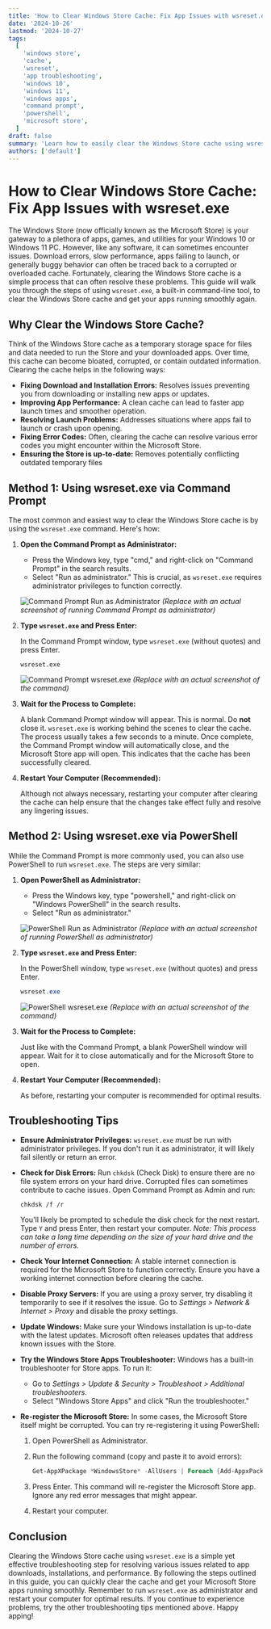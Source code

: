 ```yaml
---
title: 'How to Clear Windows Store Cache: Fix App Issues with wsreset.exe'
date: '2024-10-26'
lastmod: '2024-10-27'
tags:
  [
    'windows store',
    'cache',
    'wsreset',
    'app troubleshooting',
    'windows 10',
    'windows 11',
    'windows apps',
    'command prompt',
    'powershell',
    'microsoft store',
  ]
draft: false
summary: 'Learn how to easily clear the Windows Store cache using wsreset.exe. This guide provides a step-by-step walkthrough to fix app issues, download errors, and improve performance in Windows 10 and Windows 11.'
authors: ['default']
---
```


# How to Clear Windows Store Cache: Fix App Issues with wsreset.exe

The Windows Store (now officially known as the Microsoft Store) is your gateway to a plethora of apps, games, and utilities for your Windows 10 or Windows 11 PC. However, like any software, it can sometimes encounter issues. Download errors, slow performance, apps failing to launch, or generally buggy behavior can often be traced back to a corrupted or overloaded cache. Fortunately, clearing the Windows Store cache is a simple process that can often resolve these problems. This guide will walk you through the steps of using `wsreset.exe`, a built-in command-line tool, to clear the Windows Store cache and get your apps running smoothly again.

## Why Clear the Windows Store Cache?

Think of the Windows Store cache as a temporary storage space for files and data needed to run the Store and your downloaded apps. Over time, this cache can become bloated, corrupted, or contain outdated information. Clearing the cache helps in the following ways:

- **Fixing Download and Installation Errors:** Resolves issues preventing you from downloading or installing new apps or updates.
- **Improving App Performance:** A clean cache can lead to faster app launch times and smoother operation.
- **Resolving Launch Problems:** Addresses situations where apps fail to launch or crash upon opening.
- **Fixing Error Codes:** Often, clearing the cache can resolve various error codes you might encounter within the Microsoft Store.
- **Ensuring the Store is up-to-date:** Removes potentially conflicting outdated temporary files

## Method 1: Using wsreset.exe via Command Prompt

The most common and easiest way to clear the Windows Store cache is by using the `wsreset.exe` command. Here's how:

1.  **Open the Command Prompt as Administrator:**

    - Press the Windows key, type "cmd," and right-click on "Command Prompt" in the search results.
    - Select "Run as administrator." This is crucial, as `wsreset.exe` requires administrator privileges to function correctly.

    ![Command Prompt Run as Administrator](image-placeholder-command-prompt-admin.png) _(Replace with an actual screenshot of running Command Prompt as administrator)_

2.  **Type `wsreset.exe` and Press Enter:**

    In the Command Prompt window, type `wsreset.exe` (without quotes) and press Enter.

    ```plaintext
    wsreset.exe
    ```

    ![Command Prompt wsreset.exe](image-placeholder-wsreset-command.png) _(Replace with an actual screenshot of the command)_

3.  **Wait for the Process to Complete:**

    A blank Command Prompt window will appear. This is normal. Do **not** close it. `wsreset.exe` is working behind the scenes to clear the cache. The process usually takes a few seconds to a minute. Once complete, the Command Prompt window will automatically close, and the Microsoft Store app will open. This indicates that the cache has been successfully cleared.

4.  **Restart Your Computer (Recommended):**

    Although not always necessary, restarting your computer after clearing the cache can help ensure that the changes take effect fully and resolve any lingering issues.

## Method 2: Using wsreset.exe via PowerShell

While the Command Prompt is more commonly used, you can also use PowerShell to run `wsreset.exe`. The steps are very similar:

1.  **Open PowerShell as Administrator:**

    - Press the Windows key, type "powershell," and right-click on "Windows PowerShell" in the search results.
    - Select "Run as administrator."

    ![PowerShell Run as Administrator](image-placeholder-powershell-admin.png) _(Replace with an actual screenshot of running PowerShell as administrator)_

2.  **Type `wsreset.exe` and Press Enter:**

    In the PowerShell window, type `wsreset.exe` (without quotes) and press Enter.

    ```powershell
    wsreset.exe
    ```

    ![PowerShell wsreset.exe](image-placeholder-wsreset-powershell.png) _(Replace with an actual screenshot of the command)_

3.  **Wait for the Process to Complete:**

    Just like with the Command Prompt, a blank PowerShell window will appear. Wait for it to close automatically and for the Microsoft Store to open.

4.  **Restart Your Computer (Recommended):**

    As before, restarting your computer is recommended for optimal results.

## Troubleshooting Tips

- **Ensure Administrator Privileges:** `wsreset.exe` _must_ be run with administrator privileges. If you don't run it as administrator, it will likely fail silently or return an error.
- **Check for Disk Errors:** Run `chkdsk` (Check Disk) to ensure there are no file system errors on your hard drive. Corrupted files can sometimes contribute to cache issues. Open Command Prompt as Admin and run:

  ```plaintext
  chkdsk /f /r
  ```

  You'll likely be prompted to schedule the disk check for the next restart. Type `Y` and press Enter, then restart your computer. _Note: This process can take a long time depending on the size of your hard drive and the number of errors._

- **Check Your Internet Connection:** A stable internet connection is required for the Microsoft Store to function correctly. Ensure you have a working internet connection before clearing the cache.
- **Disable Proxy Servers:** If you are using a proxy server, try disabling it temporarily to see if it resolves the issue. Go to _Settings > Network & Internet > Proxy_ and disable the proxy settings.
- **Update Windows:** Make sure your Windows installation is up-to-date with the latest updates. Microsoft often releases updates that address known issues with the Store.
- **Try the Windows Store Apps Troubleshooter:** Windows has a built-in troubleshooter for Store apps. To run it:

  - Go to _Settings > Update & Security > Troubleshoot > Additional troubleshooters_.
  - Select "Windows Store Apps" and click "Run the troubleshooter."

- **Re-register the Microsoft Store:** In some cases, the Microsoft Store itself might be corrupted. You can try re-registering it using PowerShell:

  1.  Open PowerShell as Administrator.
  2.  Run the following command (copy and paste it to avoid errors):

      ```powershell
      Get-AppXPackage *WindowsStore* -AllUsers | Foreach {Add-AppxPackage -DisableDevelopmentMode -Register "$($_.InstallLocation)\AppXManifest.xml"}
      ```

  3.  Press Enter. This command will re-register the Microsoft Store app. Ignore any red error messages that might appear.
  4.  Restart your computer.

## Conclusion

Clearing the Windows Store cache using `wsreset.exe` is a simple yet effective troubleshooting step for resolving various issues related to app downloads, installations, and performance. By following the steps outlined in this guide, you can quickly clear the cache and get your Microsoft Store apps running smoothly. Remember to run `wsreset.exe` as administrator and restart your computer for optimal results. If you continue to experience problems, try the other troubleshooting tips mentioned above. Happy apping!
